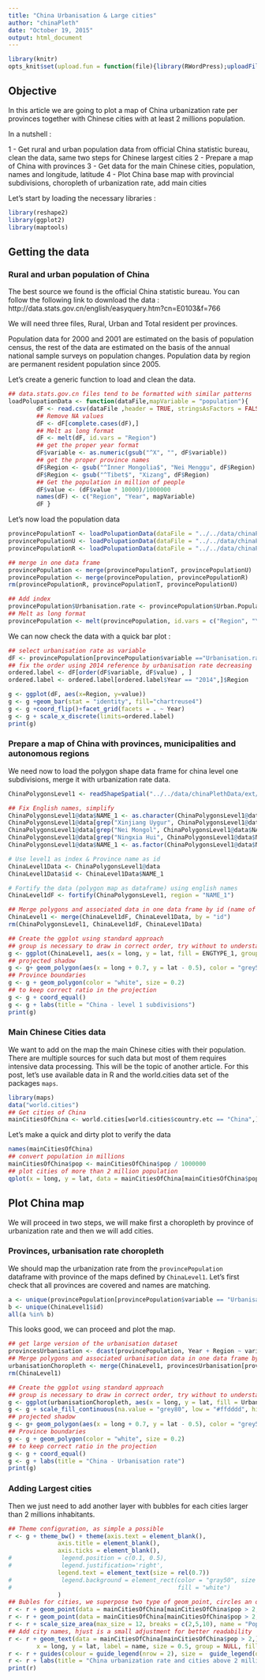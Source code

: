 ```yaml
---
title: "China Urbanisation & Large cities"
author: "chinaPleth"
date: "October 19, 2015"
output: html_document
---
```


```r
library(knitr)
opts_knit$set(upload.fun = function(file){library(RWordPress);uploadFile(file)$url;})
```


## Objective
In this article we are going to plot a map of China urbanization rate per provinces together with Chinese cities with at least 2 millions population.

In a nutshell :

1 - Get rural and urban population data from official China statistic bureau, clean the data, same two steps for Chinese largest cities
2 - Prepare a map of China with provinces
3 - Get data for the main Chinese cities, population, names and longitude, latitude
4 - Plot China base map with provincial subdivisions, choropleth of urbanization rate, add   main cities

Let's start by loading the necessary libraries :

```r
library(reshape2)
library(ggplot2)
library(maptools)
```

## Getting the data

### Rural and urban population of China
The best source we found is the official China statistic bureau. You can follow the following link to download the data :
http://data.stats.gov.cn/english/easyquery.htm?cn=E0103&f=766

We will need three files, Rural, Urban and Total resident per provinces.

Population data for 2000 and 2001 are estimated on the basis of population census, the rest of the data are estimated on the basis of the annual national sample surveys on population changes. Population data by region are permanent resident population since 2005.

Let's create a generic function to load and clean the data.

```r
## data.stats.gov.cn files tend to be formatted with similar patterns
loadPolupationData <- function(dataFile,mapVariable = "population"){
        dF <- read.csv(dataFile ,header = TRUE, stringsAsFactors = FALSE, skip = 3)
        ## Remove NA values
        dF <- dF[complete.cases(dF),]
        ## Melt as long format
        dF <- melt(dF, id.vars = "Region")
        ## get the proper year format
        dF$variable <- as.numeric(gsub("^X", "", dF$variable))
        ## get the proper province names
        dF$Region <- gsub("^Inner Mongolia$", "Nei Menggu", dF$Region)
        dF$Region <- gsub("^Tibet$", "Xizang", dF$Region)
        ## Get the population in million of people
        dF$value <- (dF$value * 10000)/1000000
        names(dF) <- c("Region", "Year", mapVariable)
        dF }
```

Let's now load the population data

```r
provincePopulationT <- loadPolupationData(dataFile = "../../data/chinaPlethData/ext/province-population/China-Total-Resident-per-province.csv", mapVariable = "Total.Population")
provincePopulationU <- loadPolupationData(dataFile = "../../data/chinaPlethData/ext/province-population/China-Urban-Resident-per-province.csv", mapVariable = "Urban.Population")
provincePopulationR <- loadPolupationData(dataFile = "../../data/chinaPlethData/ext/province-population/China-Rural-Resident-per-province.csv", mapVariable = "Rural.Population")

## merge in one data frame
provincePopulation <- merge(provincePopulationT, provincePopulationU)
provincePopulation <- merge(provincePopulation, provincePopulationR)
rm(provincePopulationR, provincePopulationT, provincePopulationU)

## Add index
provincePopulation$Urbanisation.rate <- provincePopulation$Urban.Population / provincePopulation$Total.Population
## Melt as long format
provincePopulation <- melt(provincePopulation, id.vars = c("Region", "Year"))
```

We can now check the data with a quick bar plot :
```r
## select urbanisation rate as variable
dF <- provincePopulation[provincePopulation$variable =="Urbanisation.rate",]
## fix the order using 2014 reference by urbanisation rate decreasing
ordered.label <- dF[order(dF$variable, dF$value) , ]
ordered.label <- ordered.label[ordered.label$Year == "2014",]$Region

g <- ggplot(dF, aes(x=Region, y=value))
g <- g +geom_bar(stat = "identity", fill="chartreuse4")
g <- g +coord_flip()+facet_grid(facets = . ~ Year)
g <- g + scale_x_discrete(limits=ordered.label)
print(g)
```


### Prepare a map of China with provinces, municipalities and autonomous regions

We need now to load the polygon shape data frame for china level one subdivisions, merge it with urbanization rate data.

```r
ChinaPolygonsLevel1 <- readShapeSpatial("../../data/chinaPlethData/ext/GAA/CHN_adm1.shp")

## Fix English names, simplify
ChinaPolygonsLevel1@data$NAME_1 <- as.character(ChinaPolygonsLevel1@data$NAME_1)
ChinaPolygonsLevel1@data[grep("Xinjiang Uygur", ChinaPolygonsLevel1@data$NAME_1),]$NAME_1 <- "Xinjiang"
ChinaPolygonsLevel1@data[grep("Nei Mongol", ChinaPolygonsLevel1@data$NAME_1),]$NAME_1 <- "Nei Menggu"
ChinaPolygonsLevel1@data[grep("Ningxia Hui", ChinaPolygonsLevel1@data$NAME_1),]$NAME_1 <- "Ningxia"
ChinaPolygonsLevel1@data$NAME_1 <- as.factor(ChinaPolygonsLevel1@data$NAME_1)

# Use level1 as index & Province name as id
ChinaLevel1Data <- ChinaPolygonsLevel1@data
ChinaLevel1Data$id <- ChinaLevel1Data$NAME_1

# Fortify the data (polygon map as dataframe) using english names
ChinaLevel1dF <- fortify(ChinaPolygonsLevel1, region = "NAME_1")

## Merge polygons and associated data in one data frame by id (name of the province in chinese)
ChinaLevel1 <- merge(ChinaLevel1dF, ChinaLevel1Data, by = "id")
rm(ChinaPolygonsLevel1, ChinaLevel1dF, ChinaLevel1Data)

## Create the ggplot using standard approach
## group is necessary to draw in correct order, try without to understand the problem
g <- ggplot(ChinaLevel1, aes(x = long, y = lat, fill = ENGTYPE_1, group = group))
## projected shadow
g <- g+ geom_polygon(aes(x = long + 0.7, y = lat - 0.5), color = "grey50", size = 0.2, fill = "grey50")
## Province boundaries
g <- g + geom_polygon(color = "white", size = 0.2)
## to keep correct ratio in the projection
g <- g + coord_equal()
g <- g + labs(title = "China - level 1 subdivisions")
print(g)
```


### Main Chinese Cities data

We want to add on the map the main Chinese cities with their population. There are multiple sources for such data but most of them requires intensive data processing. This will be the topic of another article. For this post, let's use available data in R and the world.cities data set of the packages `maps`.

```r
library(maps)
data("world.cities")
## Get cities of China
mainCitiesOfChina <- world.cities[world.cities$country.etc == "China",]
```

Let's make a quick and dirty plot to verify the data

```r
names(mainCitiesOfChina)
## convert population in millions
mainCitiesOfChina$pop <- mainCitiesOfChina$pop / 1000000
## plot cities of more than 2 million population
qplot(x = long, y = lat, data = mainCitiesOfChina[mainCitiesOfChina$pop > 2,], size = pop, col = capital, main = "Chinese cities with more than 2 millions inhabitants by long/lat")
```


## Plot China map
We will proceed in two steps, we will make first a choropleth by province of urbanization rate and then we will add cities.

### Provinces, urbanisation rate choropleth
We should map the urbanization rate from the `provincePopulation` dataframe with province of the maps defined by `ChinaLevel1`. Let's first check that all provinces are covered and names are matching.

```r
a <- unique(provincePopulation[provincePopulation$variable == "Urbanisation.rate",]$Region)
b <- unique(ChinaLevel1$id)
all(a %in% b)
```

This looks good, we can proceed and plot the map.

```r
## get large version of the urbanisation dataset
provincesUrbanisation <- dcast(provincePopulation, Year + Region ~ variable, value.var = "value")
## Merge polygons and associated urbanisation data in one data frame by id (name of the province in chinese) and Region - Only for year 2014
urbanisationChoropleth <- merge(ChinaLevel1, provincesUrbanisation[provincesUrbanisation$Year == "2014",], by.x = "id", by.y = "Region")
rm(ChinaLevel1)

## Create the ggplot using standard approach
## group is necessary to draw in correct order, try without to understand the problem
g <- ggplot(urbanisationChoropleth, aes(x = long, y = lat, fill = Urbanisation.rate, group = group))
g <- g + scale_fill_continuous(na.value = "grey80", low = "#ffdddd", high = "#ff3311", name = "Urbanization %")
## projected shadow
g <- g+ geom_polygon(aes(x = long + 0.7, y = lat - 0.5), color = "grey50", size = 0.2, fill = "grey50")
## Province boundaries
g <- g + geom_polygon(color = "white", size = 0.2)
## to keep correct ratio in the projection
g <- g + coord_equal()
g <- g + labs(title = "China - Urbanisation rate")
print(g)
```

### Adding Largest cities
Then we just need to add another layer with bubbles for each cities larger than 2 millions inhabitants. 

```r
## Theme configuration, as simple a possible
r <- g + theme_bw() + theme(axis.text = element_blank(),
              axis.title = element_blank(),
              axis.ticks = element_blank(),
#              legend.position = c(0.1, 0.5),
#              legend.justification='right',
              legend.text = element_text(size = rel(0.7))
#              legend.background = element_rect(color = "gray50", size = 0.3,
#                                               fill = "white")
              )
## Bubles for cities, we superpose two type of geom_point, circles an disks with alpha
r <- r + geom_point(data = mainCitiesOfChina[mainCitiesOfChina$pop > 2,], aes(x = long, y = lat, size = pop, fill = NULL, group = NULL ), colour = "blue", alpha = 1, pch = 1)
r <- r + geom_point(data = mainCitiesOfChina[mainCitiesOfChina$pop > 2,], aes(x = long, y = lat, size = pop, fill = NULL, group = NULL ), colour = "blue", alpha = 0.2, pch = 16)
r <- r + scale_size_area(max_size = 12, breaks = c(2,5,10), name = "Population in millions")
## Add city names, hjust is a small adjustment for better readability
r <- r + geom_text(data = mainCitiesOfChina[mainCitiesOfChina$pop > 2,], aes(
        x = long, y = lat, label = name, size = 0.5, group = NULL, fill = NULL, hjust = -0.18), show_guide = FALSE)
r <- r + guides(colour = guide_legend(nrow = 2), size =  guide_legend(order = 1, nrow = 1))
r <- r + labs(title = "China urbanization rate and cities above 2 millions pop.")
print(r)
```
